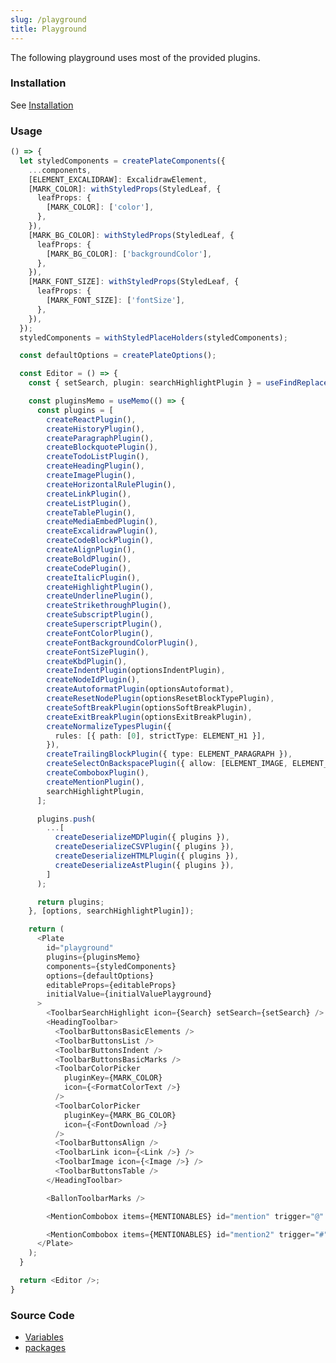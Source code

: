 ```yaml
---
slug: /playground
title: Playground
---
```


The following playground uses most of the provided plugins.

### Installation

See [Installation](/docs/installation)

### Usage

```ts live
() => {
  let styledComponents = createPlateComponents({
    ...components,
    [ELEMENT_EXCALIDRAW]: ExcalidrawElement,
    [MARK_COLOR]: withStyledProps(StyledLeaf, {
      leafProps: {
        [MARK_COLOR]: ['color'],
      },
    }),
    [MARK_BG_COLOR]: withStyledProps(StyledLeaf, {
      leafProps: {
        [MARK_BG_COLOR]: ['backgroundColor'],
      },
    }),
    [MARK_FONT_SIZE]: withStyledProps(StyledLeaf, {
      leafProps: {
        [MARK_FONT_SIZE]: ['fontSize'],
      },
    }),
  });
  styledComponents = withStyledPlaceHolders(styledComponents);

  const defaultOptions = createPlateOptions();

  const Editor = () => {
    const { setSearch, plugin: searchHighlightPlugin } = useFindReplacePlugin();

    const pluginsMemo = useMemo(() => {
      const plugins = [
        createReactPlugin(),
        createHistoryPlugin(),
        createParagraphPlugin(),
        createBlockquotePlugin(),
        createTodoListPlugin(),
        createHeadingPlugin(),
        createImagePlugin(),
        createHorizontalRulePlugin(),
        createLinkPlugin(),
        createListPlugin(),
        createTablePlugin(),
        createMediaEmbedPlugin(),
        createExcalidrawPlugin(),
        createCodeBlockPlugin(),
        createAlignPlugin(),
        createBoldPlugin(),
        createCodePlugin(),
        createItalicPlugin(),
        createHighlightPlugin(),
        createUnderlinePlugin(),
        createStrikethroughPlugin(),
        createSubscriptPlugin(),
        createSuperscriptPlugin(),
        createFontColorPlugin(),
        createFontBackgroundColorPlugin(),
        createFontSizePlugin(),
        createKbdPlugin(),
        createIndentPlugin(optionsIndentPlugin),
        createNodeIdPlugin(),
        createAutoformatPlugin(optionsAutoformat),
        createResetNodePlugin(optionsResetBlockTypePlugin),
        createSoftBreakPlugin(optionsSoftBreakPlugin),
        createExitBreakPlugin(optionsExitBreakPlugin),
        createNormalizeTypesPlugin({
          rules: [{ path: [0], strictType: ELEMENT_H1 }],
        }),
        createTrailingBlockPlugin({ type: ELEMENT_PARAGRAPH }),
        createSelectOnBackspacePlugin({ allow: [ELEMENT_IMAGE, ELEMENT_HR] }),
        createComboboxPlugin(),
        createMentionPlugin(),
        searchHighlightPlugin,
      ];

      plugins.push(
        ...[
          createDeserializeMDPlugin({ plugins }),
          createDeserializeCSVPlugin({ plugins }),
          createDeserializeHTMLPlugin({ plugins }),
          createDeserializeAstPlugin({ plugins }),
        ]
      );

      return plugins;
    }, [options, searchHighlightPlugin]);

    return (
      <Plate
        id="playground"
        plugins={pluginsMemo}
        components={styledComponents}
        options={defaultOptions}
        editableProps={editableProps}
        initialValue={initialValuePlayground}
      >
        <ToolbarSearchHighlight icon={Search} setSearch={setSearch} />
        <HeadingToolbar>
          <ToolbarButtonsBasicElements />
          <ToolbarButtonsList />
          <ToolbarButtonsIndent />
          <ToolbarButtonsBasicMarks />
          <ToolbarColorPicker
            pluginKey={MARK_COLOR}
            icon={<FormatColorText />}
          />
          <ToolbarColorPicker
            pluginKey={MARK_BG_COLOR}
            icon={<FontDownload />}
          />
          <ToolbarButtonsAlign />
          <ToolbarLink icon={<Link />} />
          <ToolbarImage icon={<Image />} />
          <ToolbarButtonsTable />
        </HeadingToolbar>

        <BallonToolbarMarks />

        <MentionCombobox items={MENTIONABLES} id="mention" trigger="@" />

        <MentionCombobox items={MENTIONABLES} id="mention2" trigger="#" />
      </Plate>
    );
  }

  return <Editor />;
}
```

### Source Code

- [Variables](https://github.com/udecode/plate/blob/main/docs/src/live/live.tsx)
- [packages](https://github.com/udecode/plate/tree/main/packages)
